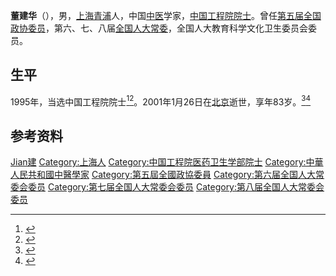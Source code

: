 {{Otheruses|董建華 (消歧義)}}
'''董建华'''（{{bd|1918年|12月17日|2001年|1月26日}}），男，[[上海市|上海]][[青浦县|青浦]]人，中国[[中医|中医]]学家，[[中国工程院院士|中国工程院院士]]。曾任[[第五届全国政协委员|第五届全国政协委员]]，第六、七、八届[[全国人大常委|全国人大常委]]，全国人大教育科学文化卫生委员会委员。

== 生平 ==
1995年，当选中国工程院院士<ref>{{Cite book|title=中国科技统计年鉴 2016|last=国家统计局社会科技和文化产业统计司，科学技术部创新发展司编|location=北京|publisher=[[中国统计出版社|中国统计出版社]]|year=2016.11|isbn=978-7-5037-8032-5|pages=24-26}}</ref><ref>{{Cite book|title=中国药学年鉴 1996|last=《中国药学年鉴》编辑委员会编|publisher=北京：[[中国医药科技出版社|中国医药科技出版社]]|year=1997.06|isbn=7-5067-1706-9|pages=282-283}}</ref>。2001年1月26日在[[北京|北京]]逝世，享年83岁。<ref>{{Cite web|url=http://ysg.ckcest.cn/cae/ysgDetailsAction.do?method=baseInfo&acInfoId=438&pagename=grxx_jbxx&flag=0|title=董建华_基本信息|accessdate=2018-11-23|work=中国工程院院士馆|archive-url=https://web.archive.org/web/20181123154148/http://ysg.ckcest.cn/cae/ysgDetailsAction.do?method=baseInfo&acInfoId=438&pagename=grxx_jbxx&flag=0|archive-date=2018-11-23|dead-url=yes}}</ref><ref>{{Cite web|title=著名中医学家董建华院士逝世|url=https://news.sina.com.cn/c/187683.html|accessdate=|author=|date=|format=|publisher=新浪网|language=|archive-date=2020-02-02|archive-url=https://web.archive.org/web/20200202173640/https://news.sina.com.cn/c/187683.html|dead-url=no}}</ref>

== 参考资料 ==
{{reflist}}

{{中国工程院医药卫生学部院士}}

{{Authority control}}
{{DEFAULTSORT:Dong董}}
[[Category:董姓|Jian建]]
[[Category:上海人|Category:上海人]]
[[Category:中国工程院医药卫生学部院士|Category:中国工程院医药卫生学部院士]]
[[Category:中華人民共和國中醫學家|Category:中華人民共和國中醫學家]]
[[Category:第五屆全國政協委員|Category:第五屆全國政協委員]]
[[Category:第六届全国人大常委会委员|Category:第六届全国人大常委会委员]]
[[Category:第七届全国人大常委会委员|Category:第七届全国人大常委会委员]]
[[Category:第八届全国人大常委会委员|Category:第八届全国人大常委会委员]]